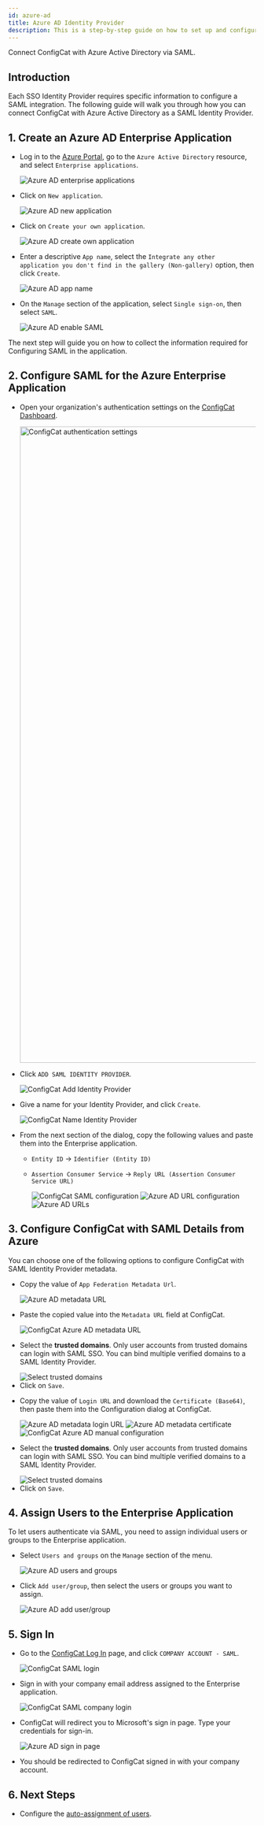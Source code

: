 ```yaml
---
id: azure-ad
title: Azure AD Identity Provider
description: This is a step-by-step guide on how to set up and configure Azure AD as a SAML Identity Provider for your organization.
---
```



Connect ConfigCat with Azure Active Directory via SAML.

## Introduction

Each SSO Identity Provider requires specific information to configure a SAML integration. The following guide will walk you through how you can connect ConfigCat with Azure Active Directory as a SAML Identity Provider.

## 1. Create an Azure AD Enterprise Application

- Log in to the <a href="https://portal.azure.com/" target="_blank">Azure Portal</a>, go to the `Azure Active Directory` resource, and select `Enterprise applications`.

  <img className="saml-tutorial-img" src="/docs/assets/saml/azure-ad/eapplications.png" alt="Azure AD enterprise applications"/>

- Click on `New application`.

  <img className="saml-tutorial-img" src="/docs/assets/saml/azure-ad/new_app.png" alt="Azure AD new application"/>

- Click on `Create your own application`.

  <img className="saml-tutorial-img" src="/docs/assets/saml/azure-ad/create_app.png" alt="Azure AD create own application"/>

- Enter a descriptive `App name`, select the `Integrate any other application you don't find in the gallery (Non-gallery)` option, then click `Create`.

  <img className="saml-tutorial-img" src="/docs/assets/saml/azure-ad/app_name.png" alt="Azure AD app name"/>

- On the `Manage` section of the application, select `Single sign-on`, then select `SAML`.

  <img className="saml-tutorial-img" src="/docs/assets/saml/azure-ad/enable_saml.png" alt="Azure AD enable SAML"/>

The next step will guide you on how to collect the information required for Configuring SAML in the application.

## 2. Configure SAML for the Azure Enterprise Application

- Open your organization's authentication settings on the <a href="https://app.configcat.com/organization/authentication" target="_blank">ConfigCat Dashboard</a>.

  <img className="saml-tutorial-img" src="/docs/assets/saml/dashboard/authentication.png" width="1293" alt="ConfigCat authentication settings"/>

- Click `ADD SAML IDENTITY PROVIDER`.

  <img className="saml-tutorial-img" src="/docs/assets/saml/dashboard/add_idp.png" alt="ConfigCat Add Identity Provider" />

- Give a name for your Identity Provider, and click `Create`.

  <img className="saml-tutorial-img" src="/docs/assets/saml/dashboard/aad_name.png" alt="ConfigCat Name Identity Provider" />

- From the next section of the dialog, copy the following values and paste them into the Enterprise application.

  - `Entity ID` -> `Identifier (Entity ID)`
  - `Assertion Consumer Service` -> `Reply URL (Assertion Consumer Service URL)`

    <img className="saml-tutorial-img" src="/docs/assets/saml/dashboard/acs_entity_id_1.png" alt="ConfigCat SAML configuration" />

    <img className="saml-tutorial-img" src="/docs/assets/saml/azure-ad/saml_urls.png" alt="Azure AD URL configuration" />

    <img className="saml-tutorial-img" src="/docs/assets/saml/azure-ad/aad_acs_eid.png" alt="Azure AD URLs" />

## 3. Configure ConfigCat with SAML Details from Azure

You can choose one of the following options to configure ConfigCat with SAML Identity Provider metadata.

<Tabs>
  <TabItem value="metadataUrl" label="Metadata URL" default>
    <ul>
      <li>
        <p>Copy the value of <code>App Federation Metadata Url</code>.</p>
        <img className="saml-tutorial-img" src="/docs/assets/saml/azure-ad/metadata_url.png" alt="Azure AD metadata URL" />
      </li>
      <li>
        <p>Paste the copied value into the <code>Metadata URL</code> field at ConfigCat.</p>
        <img className="saml-tutorial-img" src="/docs/assets/saml/azure-ad/cc_metadata_new.png" alt="ConfigCat Azure AD metadata URL" />
      </li>
      <li>
        <p>Select the <strong>trusted domains</strong>. Only user accounts from trusted domains can login with SAML SSO. You can bind multiple verified domains to a SAML Identity Provider.</p>
        <img className="saml-tutorial-img" src="/docs/assets/saml/dashboard/select_trusted_domains.png" alt="Select trusted domains" />
      </li>
      <li>
        Click on <code>Save</code>.
      </li>
    </ul>
  </TabItem>
  <TabItem value="manual" label="Manual Configuration">
    <ul>
      <li>
        <p>Copy the value of <code>Login URL</code> and download the <code>Certificate (Base64)</code>, then paste them into the Configuration dialog at ConfigCat.</p>
        <img className="saml-tutorial-img" src="/docs/assets/saml/azure-ad/metadata_logon.png" alt="Azure AD metadata login URL" />
        <img className="saml-tutorial-img" src="/docs/assets/saml/azure-ad/metadata_cert.png" alt="Azure AD metadata certificate"/>
        <img className="saml-tutorial-img" src="/docs/assets/saml/azure-ad/cc_manual_new.png" alt="ConfigCat Azure AD manual configuration"/>
      </li>
      <li>
        <p>Select the <strong>trusted domains</strong>. Only user accounts from trusted domains can login with SAML SSO. You can bind multiple verified domains to a SAML Identity Provider.</p>
        <img className="saml-tutorial-img" src="/docs/assets/saml/dashboard/select_trusted_domains.png" alt="Select trusted domains" />
      </li>
      <li>
        Click on <code>Save</code>.
      </li>
    </ul>
  </TabItem>
</Tabs>

## 4. Assign Users to the Enterprise Application

To let users authenticate via SAML, you need to assign individual users or groups to the Enterprise application.

- Select `Users and groups` on the `Manage` section of the menu.

  <img className="saml-tutorial-img" src="/docs/assets/saml/azure-ad/users_groups.png" alt="Azure AD users and groups" />

- Click `Add user/group`, then select the users or groups you want to assign.

  <img className="saml-tutorial-img" src="/docs/assets/saml/azure-ad/add_users.png" alt="Azure AD add user/group" />

## 5. Sign In

- Go to the <a href="https://app.configcat.com/auth/login" target="_blank">ConfigCat Log In</a> page, and click `COMPANY ACCOUNT - SAML`.

  <img className="saml-tutorial-img" src="/docs/assets/saml/dashboard/saml_login.png" alt="ConfigCat SAML login"  />

- Sign in with your company email address assigned to the Enterprise application.

  <img className="saml-tutorial-img" src="/docs/assets/saml/dashboard/company_email.png" alt="ConfigCat SAML company login"  />

- ConfigCat will redirect you to Microsoft's sign in page. Type your credentials for sign-in.

  <img className="saml-tutorial-img" src="/docs/assets/saml/azure-ad/login.png" alt="Azure AD sign in page" />

- You should be redirected to ConfigCat signed in with your company account.

## 6. Next Steps

- Configure the [auto-assignment of users](../../auto-assign-users.mdx).
